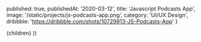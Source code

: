 
  published: true,
  publishedAt: '2020-03-12',
  title: 'Javascript Podcasts App',
  image: '/static/projects/js-podcasts-app.png',
  category: 'UI/UX Design',
  dribbble: 'https://dribbble.com/shots/10729913-JS-Podcasts-App'
}

  <Project path={router.pathname} meta={meta}>
    {children}
  </Project>
))
